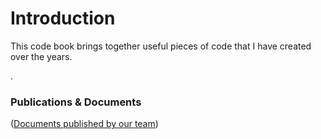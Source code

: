 # Introduction {.unnumbered}

This code book brings together useful pieces of code that I have created over the years.

.

### Publications & Documents

([Documents published by our team](https://chrissyhroberts.github.io/DOCS/))
